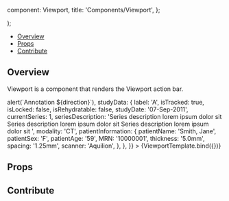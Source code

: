 

  component: Viewport,
  title: 'Components/Viewport',
};

<Meta
  title="Components/Viewport"
  component={Viewport}
/>

  <div className="bg-primary-dark h-40">
    <Viewport {...args} />
  </div>
);

<Heading
  title="Viewport"
  componentRelativePath="Viewport/Viewport.tsx"
/>

- [Overview](#overview)
- [Props](#props)
- [Contribute](#contribute)

## Overview

Viewport is a component that renders the Viewport action bar.

<Canvas>
  <Story
    name="Overview"
    args={{
      viewportId: 0,
      onArrowsClick: direction => alert(`Annotation ${direction}`),
      studyData: {
        label: 'A',
        isTracked: true,
        isLocked: false,
        isRehydratable: false,
        studyDate: '07-Sep-2011',
        currentSeries: 1,
        seriesDescription:
          'Series description lorem ipsum dolor sit Series description lorem ipsum dolor sit Series description lorem ipsum dolor sit ',
        modality: 'CT',
        patientInformation: {
          patientName: 'Smith, Jane',
          patientSex: 'F',
          patientAge: '59',
          MRN: '10000001',
          thickness: '5.0mm',
          spacing: '1.25mm',
          scanner: 'Aquilion',
        },
      },
    }}
  >
    {ViewportTemplate.bind({})}
  </Story>
</Canvas>

## Props

<ArgsTable of={Viewport} />

## Contribute

<Footer componentRelativePath="Viewport/__stories__/Viewport.stories.mdx" />
